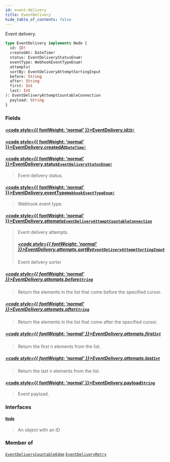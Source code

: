 ```yaml
---
id: event-delivery
title: EventDelivery
hide_table_of_contents: false
---
```








Event delivery.

```graphql
type EventDelivery implements Node {
  id: ID!
  createdAt: DateTime!
  status: EventDeliveryStatusEnum!
  eventType: WebhookEventTypeEnum!
  attempts(
  sortBy: EventDeliveryAttemptSortingInput
  before: String
  after: String
  first: Int
  last: Int
): EventDeliveryAttemptCountableConnection
  payload: String
}
```


### Fields

#### [<code style={{ fontWeight: 'normal' }}>EventDelivery.<b>id</b></code>](#)<Bullet />[`ID!`](../../../developer/api-reference/scalars/id) <Badge class="secondary" text="non-null"/> <Badge class="secondary" text="scalar"/>
> 
> 

#### [<code style={{ fontWeight: 'normal' }}>EventDelivery.<b>createdAt</b></code>](#)<Bullet />[`DateTime!`](../../../developer/api-reference/scalars/date-time) <Badge class="secondary" text="non-null"/> <Badge class="secondary" text="scalar"/>
> 
> 

#### [<code style={{ fontWeight: 'normal' }}>EventDelivery.<b>status</b></code>](#)<Bullet />[`EventDeliveryStatusEnum!`](../../../developer/api-reference/enums/event-delivery-status-enum) <Badge class="secondary" text="non-null"/> <Badge class="secondary" text="enum"/>
> Event delivery status.
> 

#### [<code style={{ fontWeight: 'normal' }}>EventDelivery.<b>eventType</b></code>](#)<Bullet />[`WebhookEventTypeEnum!`](../../../developer/api-reference/enums/webhook-event-type-enum) <Badge class="secondary" text="non-null"/> <Badge class="secondary" text="enum"/>
> Webhook event type.
> 

#### [<code style={{ fontWeight: 'normal' }}>EventDelivery.<b>attempts</b></code>](#)<Bullet />[`EventDeliveryAttemptCountableConnection`](../../../developer/api-reference/objects/event-delivery-attempt-countable-connection) <Badge class="secondary" text="object"/>
> Event delivery attempts.
> ##### [<code style={{ fontWeight: 'normal' }}>EventDelivery.attempts.<b>sortBy</b></code>](#)<Bullet />[`EventDeliveryAttemptSortingInput`](../../../developer/api-reference/inputs/event-delivery-attempt-sorting-input) <Badge class="secondary" text="input"/>
> Event delivery sorter
> 

##### [<code style={{ fontWeight: 'normal' }}>EventDelivery.attempts.<b>before</b></code>](#)<Bullet />[`String`](../../../developer/api-reference/scalars/string) <Badge class="secondary" text="scalar"/>
> Return the elements in the list that come before the specified cursor.
> 

##### [<code style={{ fontWeight: 'normal' }}>EventDelivery.attempts.<b>after</b></code>](#)<Bullet />[`String`](../../../developer/api-reference/scalars/string) <Badge class="secondary" text="scalar"/>
> Return the elements in the list that come after the specified cursor.
> 

##### [<code style={{ fontWeight: 'normal' }}>EventDelivery.attempts.<b>first</b></code>](#)<Bullet />[`Int`](../../../developer/api-reference/scalars/int) <Badge class="secondary" text="scalar"/>
> Return the first n elements from the list.
> 

##### [<code style={{ fontWeight: 'normal' }}>EventDelivery.attempts.<b>last</b></code>](#)<Bullet />[`Int`](../../../developer/api-reference/scalars/int) <Badge class="secondary" text="scalar"/>
> Return the last n elements from the list.
> 

#### [<code style={{ fontWeight: 'normal' }}>EventDelivery.<b>payload</b></code>](#)<Bullet />[`String`](../../../developer/api-reference/scalars/string) <Badge class="secondary" text="scalar"/>
> Event payload.
> 

### Interfaces

#### [`Node`](../../../developer/api-reference/interfaces/node) <Badge class="secondary" text="interface"/>
> An object with an ID
> 



### Member of

[`EventDeliveryCountableEdge`](../../../developer/api-reference/objects/event-delivery-countable-edge)  <Badge class="secondary" text="object"/><Bullet />[`EventDeliveryRetry`](../../../developer/api-reference/objects/event-delivery-retry)  <Badge class="secondary" text="object"/>



